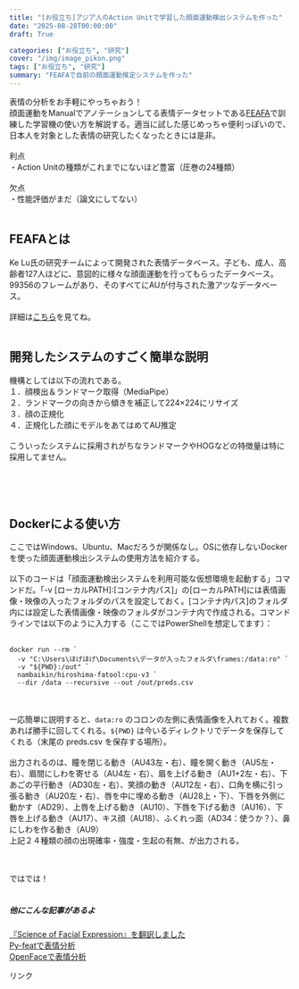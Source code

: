 ```yaml
---
title: "[お役立ち]アジア人のAction Unitで学習した顔面運動検出システムを作った"
date: "2025-08-28T00:00:00"
draft: True

categories: ["お役立ち", "研究"]
cover: "/img/image_pikon.png"
tags: ["お役立ち", "研究"]
summary: "FEAFAで自前の顔面運動推定システムを作った"
---
```


表情の分析をお手軽にやっちゃおう！<br>
顔面運動をManualでアノテーションしてる表情データセットである[FEAFA](https://www.iiplab.net/feafa+/)で訓練した学習機の使い方を解説する。適当に試した感じめっちゃ便利っぽいので、日本人を対象とした表情の研究したくなったときには是非。<br>
<br>
利点<br>
・Action Unitの種類がこれまでにないほど豊富（圧巻の24種類）<br>
<br>
欠点<br>
・性能評価がまだ（論文にしてない）<br>
<br>

## FEAFAとは

Ke Lu氏の研究チームによって開発された表情データベース。子ども、成人、高齢者127人ほどに、意図的に様々な顔面運動を行ってもらったデータベース。99356のフレームがあり、そのすべてにAUが付与された激アツなデータベース。<br>
<br>
詳細は[こちら](https://www.iiplab.net/feafa+/)を見てね。
<br><br>

## 開発したシステムのすごく簡単な説明


機構としては以下の流れである。<br>
１．顔検出＆ランドマーク取得（MediaPipe）<br>
２．ランドマークの向きから傾きを補正して224×224にリサイズ<br>
３．顔の正規化<br>
４．正規化した顔にモデルをあてはめてAU推定<br>
<br>
こういったシステムに採用されがちなランドマークやHOGなどの特徴量は特に採用してません。

<br>
<br><br>

## Dockerによる使い方

ここではWindows、Ubuntu、Macだろうが関係なし。OSに依存しないDockerを使った顔面運動検出システムの使用方法を紹介する。
<br><br>
以下のコードは「顔面運動検出システムを利用可能な仮想環境を起動する」コマンドだ。「-v [ローカルPATH]:[コンテナ内パス]」の[ローカルPATH]には表情画像・映像の入ったフォルダのパスを設定しておく。[コンテナ内パス]のフォルダ内には設定した表情画像・映像のフォルダがコンテナ内で作成される。コマンドラインでは以下のように入力する（ここではPowerShellを想定してます）：
<br>
<br>
```docker:run
docker run --rm `
  -v "C:\Users\ほげほげ\Documents\データが入ったフォルダ\frames:/data:ro" `
  -v "${PWD}:/out" `
  nambaikin/hiroshima-fatool:cpu-v3 `
  --dir /data --recursive --out /out/preds.csv
```  
<br>
<br>
一応簡単に説明すると、`data:ro` のコロンの左側に表情画像を入れておく。複数あれば勝手に回してくれる。`${PWD}` は今いるディレクトリでデータを保存してくれる（末尾の preds.csv を保存する場所）。
<br>
<br>
出力されるのは、瞳を閉じる動き（AU43左・右）、瞳を開く動き（AU5左・右）、眉間にしわを寄せる（AU4左・右）、眉を上げる動き（AU1+2左・右）、下あごの平行動き（AD30左・右）、笑顔の動き（AU12左・右）、口角を横に引っ張る動き（AU20左・右）、唇を中に埋める動き（AU28上・下）、下唇を外側に動かす（AD29）、上唇を上げる動き（AU10）、下唇を下げる動き（AU16）、下唇を上げる動き（AU17）、キス顔（AU18）、ふくれっ面（AD34：使うか？）、鼻にしわを作る動き（AU9）<br>
上記２４種類の顔の出現確率・強度・生起の有無、が出力される。<br>
<br><br>

ではでは！<br><br>

##### 他にこんな記事があるよ
[『Science of Facial Expression』を翻訳しました](https://susishushi.github.io/my_blog/post/sciencefacial/)<br>
[Py-featで表情分析](https://susishushi.github.io/my_blog/post/py-feat/)
<br>
[OpenFaceで表情分析](https://susishushi.github.io/my_blog/post/of/)

<!-- START MoshimoAffiliateEasyLink -->
<script type="text/javascript">
(function(b,c,f,g,a,d,e){b.MoshimoAffiliateObject=a;
b[a]=b[a]||function(){arguments.currentScript=c.currentScript
||c.scripts[c.scripts.length-2];(b[a].q=b[a].q||[]).push(arguments)};
c.getElementById(a)||(d=c.createElement(f),d.src=g,
d.id=a,e=c.getElementsByTagName("body")[0],e.appendChild(d))})
(window,document,"script","//dn.msmstatic.com/site/cardlink/bundle.js?20220329","msmaflink");
msmaflink({"n":"表情の科学: 歴史と論争,研究の最前線","b":"北大路書房","t":"","d":"https:\/\/m.media-amazon.com","c_p":"","p":["\/images\/I\/51PZjtSVBhL._SL500_.jpg"],"u":{"u":"https:\/\/www.amazon.co.jp\/dp\/4762832952","t":"amazon","r_v":""},"v":"2.1","b_l":[{"id":1,"u_tx":"Amazonで見る","u_bc":"#f79256","u_url":"https:\/\/www.amazon.co.jp\/dp\/4762832952","a_id":1842760,"p_id":170,"pl_id":27060,"pc_id":185,"s_n":"amazon","u_so":1},{"id":2,"u_tx":"楽天市場で見る","u_bc":"#f76956","u_url":"https:\/\/search.rakuten.co.jp\/search\/mall\/%E8%A1%A8%E6%83%85%E3%81%AE%E7%A7%91%E5%AD%A6%3A%20%E6%AD%B4%E5%8F%B2%E3%81%A8%E8%AB%96%E4%BA%89%2C%E7%A0%94%E7%A9%B6%E3%81%AE%E6%9C%80%E5%89%8D%E7%B7%9A\/","a_id":1824263,"p_id":54,"pl_id":27059,"pc_id":54,"s_n":"rakuten","u_so":2},{"id":3,"u_tx":"Yahoo!ショッピングで見る","u_bc":"#66a7ff","u_url":"https:\/\/shopping.yahoo.co.jp\/search?first=1\u0026p=%E8%A1%A8%E6%83%85%E3%81%AE%E7%A7%91%E5%AD%A6%3A%20%E6%AD%B4%E5%8F%B2%E3%81%A8%E8%AB%96%E4%BA%89%2C%E7%A0%94%E7%A9%B6%E3%81%AE%E6%9C%80%E5%89%8D%E7%B7%9A","a_id":1845435,"p_id":1225,"pl_id":27061,"pc_id":1925,"s_n":"yahoo","u_so":3}],"eid":"K1Yst","s":"s"});
</script>
<div id="msmaflink-K1Yst">リンク</div>
<!-- MoshimoAffiliateEasyLink END -->
